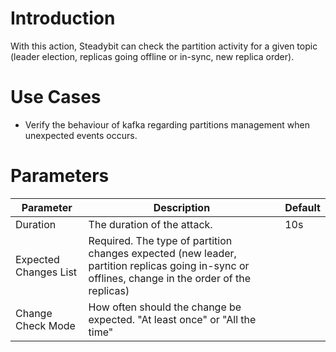 # Introduction

With this action, Steadybit can check the partition activity for a given topic (leader election, replicas going offline or in-sync, new replica order).

# Use Cases

 - Verify the behaviour of kafka regarding partitions management when unexpected events occurs.

# Parameters

| Parameter             | Description                                                                                                                                      | Default |
|-----------------------|--------------------------------------------------------------------------------------------------------------------------------------------------|---------|
| Duration              | The duration of the attack.                                                                                                                      | 10s     |
| Expected Changes List | Required. The type of partition changes expected (new leader, partition replicas going in-sync or offlines, change in the order of the replicas) |         |
| Change Check Mode     | How often should the change be expected. "At least once" or "All the time"                                                                       |         |


